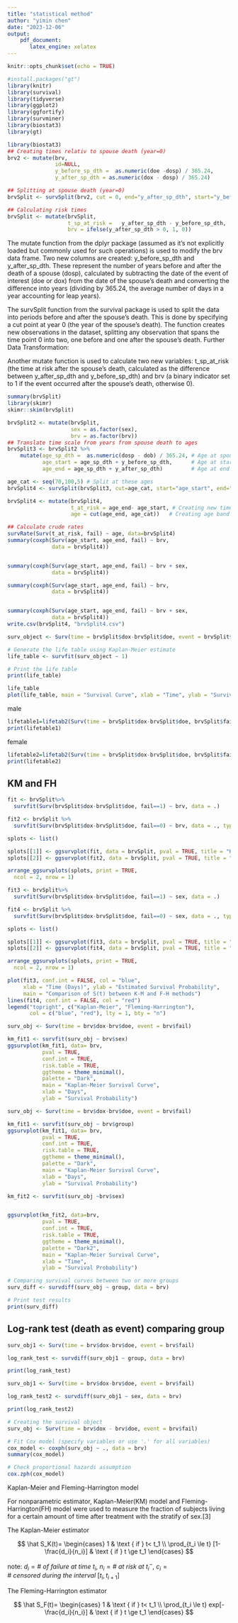 ```yaml
---
title: "statistical method"
author: "yimin chen"
date: "2023-12-06"
output:
    pdf_document:
       latex_engine: xelatex
---
```



```r
knitr::opts_chunk$set(echo = TRUE)
```

```r
#install.packages("gt")
library(knitr)
library(survival)
library(tidyverse)
library(ggplot2)
library(ggfortify)
library(survminer)
library(biostat3)
library(gt)
```


```r
library(biostat3)
## Creating times relativ to spouse death (year=0)
brv2 <- mutate(brv,
               id=NULL,
               y_before_sp_dth =  as.numeric(doe -dosp) / 365.24,
               y_after_sp_dth = as.numeric(dox - dosp) / 365.24)

## Splitting at spouse death (year=0)
brvSplit <- survSplit(brv2, cut = 0, end="y_after_sp_dth", start="y_before_sp_dth", id="id",event="fail")

## Calculating risk times
brvSplit <- mutate(brvSplit,
                   t_sp_at_risk =   y_after_sp_dth - y_before_sp_dth,
                   brv = ifelse(y_after_sp_dth > 0, 1, 0))


```


The mutate function from the dplyr package (assumed as it's not explicitly loaded but commonly used for such operations) is used to modify the brv data frame.
Two new columns are created: y_before_sp_dth and y_after_sp_dth. These represent the number of years before and after the death of a spouse (dosp), calculated by subtracting the date of the event of interest (doe or dox) from the date of the spouse's death and converting the difference into years (dividing by 365.24, the average number of days in a year accounting for leap years).


The survSplit function from the survival package is used to split the data into periods before and after the spouse's death. This is done by specifying a cut point at year 0 (the year of the spouse's death).
The function creates new observations in the dataset, splitting any observation that spans the time point 0 into two, one before and one after the spouse's death.
Further Data Transformation:

Another mutate function is used to calculate two new variables: t_sp_at_risk (the time at risk after the spouse's death, calculated as the difference between y_after_sp_dth and y_before_sp_dth) and brv (a binary indicator set to 1 if the event occurred after the spouse's death, otherwise 0).

```r
summary(brvSplit)
library(skimr)
skimr::skim(brvSplit)

```



```r
brvSplit2 <- mutate(brvSplit,
                    sex = as.factor(sex),
                    brv = as.factor(brv))
## Translate time scale from years from spouse death to ages
brvSplit3 <- brvSplit2 %>%
    mutate(age_sp_dth =  as.numeric(dosp - dob) / 365.24, # Age at spouse death
           age_start = age_sp_dth + y_before_sp_dth,      # Age at start of timeband
           age_end = age_sp_dth + y_after_sp_dth)         # Age at end of timeband

age_cat <- seq(70,100,5) # Split at these ages
brvSplit4 <- survSplit(brvSplit3, cut=age_cat, start="age_start", end="age_end", event="fail", zero = 0)

brvSplit4 <- mutate(brvSplit4,
                    t_at_risk = age_end- age_start, # Creating new time at risk
                    age = cut(age_end, age_cat))   # Creating age band category

## Calculate crude rates
survRate(Surv(t_at_risk, fail) ~ age, data=brvSplit4)
summary(coxph(Surv(age_start, age_end, fail) ~ brv,
              data = brvSplit4))


summary(coxph(Surv(age_start, age_end, fail) ~ brv + sex,
              data = brvSplit4))

summary(coxph(Surv(age_start, age_end, fail) ~ brv,
              data = brvSplit4))


summary(coxph(Surv(age_start, age_end, fail) ~ brv + sex,
              data = brvSplit4))
write.csv(brvSplit4, "brvSplit4.csv")
```

```r


surv_object <- Surv(time = brvSplit$dox-brvSplit$doe, event = brvSplit$fail)

# Generate the life table using Kaplan-Meier estimate
life_table <- survfit(surv_object ~ 1)

# Print the life table
print(life_table)

life_table
plot(life_table, main = "Survival Curve", xlab = "Time", ylab = "Survival Probability")

```

male
```r
lifetable1=lifetab2(Surv(time = brvSplit$dox-brvSplit$doe, brvSplit$fail==1) ~ 1, brvSplit[brvSplit$sex==1,], breaks = seq(0, 3000, by = 300))
print(lifetable1)
```



\newpage
female
```r
lifetable2=lifetab2(Surv(time = brvSplit$dox-brvSplit$doe, brvSplit$fail==1) ~ 1, brvSplit[brvSplit$sex==2,], breaks = seq(0, 3000, by = 300))
print(lifetable2)
```



## KM and FH 
```r
fit <- brvSplit%>%
  survfit(Surv(brvSplit$dox-brvSplit$doe, fail==1) ~ brv, data = .)

fit2 <- brvSplit %>%
  survfit(Surv(brvSplit$dox-brvSplit$doe, fail==0) ~ brv, data = ., type = "fleming")

splots <- list()

splots[[1]] <- ggsurvplot(fit, data = brvSplit, pval = TRUE, title = "Kaplan-Meier")
splots[[2]] <- ggsurvplot(fit2, data = brvSplit, pval = TRUE, title = "Fleming-Harrington")

arrange_ggsurvplots(splots, print = TRUE,
  ncol = 2, nrow = 1)
```


```r
fit3 <- brvSplit%>%
  survfit(Surv(brvSplit$dox-brvSplit$doe, fail==1) ~ sex, data = .)

fit4 <- brvSplit %>%
  survfit(Surv(brvSplit$dox-brvSplit$doe, fail==0) ~ sex, data = ., type = "fleming")

splots <- list()

splots[[1]] <- ggsurvplot(fit3, data = brvSplit, pval = TRUE, title = "Kaplan-Meier")
splots[[2]] <- ggsurvplot(fit4, data = brvSplit, pval = TRUE, title = "Fleming-Harrington")

arrange_ggsurvplots(splots, print = TRUE,
  ncol = 2, nrow = 1)
```


```r
plot(fit3, conf.int = FALSE, col = "blue",
     xlab = "Time (Days)", ylab = "Estimated Survival Probability",
     main = "Comparison of S(t) between K-M and F-H methods")
lines(fit4, conf.int = FALSE, col = "red")
legend("topright", c("Kaplan-Meier", "Fleming-Harrington"),
       col = c("blue", "red"), lty = 1, bty = "n")
```



\newpage




```r
surv_obj <- Surv(time = brv$dox-brv$doe, event = brv$fail)

km_fit1 <- survfit(surv_obj ~ brv$sex)
ggsurvplot(km_fit1, data= brv,                  
           pval = TRUE,                
           conf.int = TRUE,           
           risk.table = TRUE,          
           ggtheme = theme_minimal(),  
           palette = "Dark",         
           main = "Kaplan-Meier Survival Curve", 
           xlab = "Days",              
           ylab = "Survival Probability") 
```

```r
surv_obj <- Surv(time = brv$dox-brv$doe, event = brv$fail)

km_fit1 <- survfit(surv_obj ~ brv$group)
ggsurvplot(km_fit1, data= brv,                  
           pval = TRUE,                
           conf.int = TRUE,           
           risk.table = TRUE,          
           ggtheme = theme_minimal(),  
           palette = "Dark",         
           main = "Kaplan-Meier Survival Curve", 
           xlab = "Days",              
           ylab = "Survival Probability") 
```

```r
km_fit2 <- survfit(surv_obj ~brv$sex)


ggsurvplot(km_fit2, data=brv,                  
           pval = TRUE,                
           conf.int = TRUE,           
           risk.table = TRUE,          
           ggtheme = theme_minimal(),  
           palette = "Dark2",         
           main = "Kaplan-Meier Survival Curve", 
           xlab = "Time",              
           ylab = "Survival Probability") 
```

```r
# Comparing survival curves between two or more groups
surv_diff <- survdiff(surv_obj ~ group, data = brv)

# Print test results
print(surv_diff)

```


## Log-rank test (death as event) comparing group
```r
surv_obj1 <- Surv(time = brv$dox-brv$doe, event = brv$fail)

log_rank_test <- survdiff(surv_obj1 ~ group, data = brv)

print(log_rank_test)
```

```r
surv_obj1 <- Surv(time = brv$dox-brv$doe, event = brv$fail)

log_rank_test2 <- survdiff(surv_obj1 ~ sex, data = brv)

print(log_rank_test2)
```

```r
# Creating the survival object
surv_obj <- Surv(time = brv$dox - brv$doe, event = brv$fail)

# Fit Cox model (specify variables or use '.' for all variables)
cox_model <- coxph(surv_obj ~ ., data = brv)
summary(cox_model)

# Check proportional hazards assumption
cox.zph(cox_model)
```


Kaplan-Meier and Fleming-Harrington model

For nonparametric estimator, Kaplan-Meier(KM) model and Fleming-Harrington(FH) model were used to measure the fraction of subjects living for a certain amount of time after treatment with the stratify of sex.[3]

The Kaplan-Meier estimator

$$ 
\hat S_K(t)= \begin{cases}
1 & \text { if } t< t_1  \\ 
\prod_{t_i \le t} [1-\frac{d_i}{n_i}] & \text { if }   t \ge t_1
\end{cases}
$$

note: $d_i = \# \ of\ failure \ at \ time\ t_i$, $n_i = \#\ at\ risk \ at \  t_i^-$,  $c_i = \# \ censored\ during\ the\ interval\ [t_i, t_{i+1}]$

The Fleming-Harrington estimator

$$ 
\hat S_F(t)= \begin{cases}
1 & \text { if } t< t_1  \\ 
\prod_{t_i \le t} exp[-\frac{d_i}{n_i}] & \text { if }   t \ge t_1
\end{cases}
$$